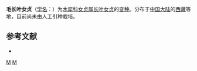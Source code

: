 {{Infraspeciesbox
| image = 
| image_caption = 
| status = 
| status_system = 
| genus = Ligustrum
| species = compactum
| varietas = velutinum
| authority = P. S. Green
}}

'''毛长叶女贞'''（[[学名|学名]]：{{lang|la|''Ligustrum compactum'' var. ''velutinum''}}）为[[木犀科|木犀科]][[女贞属|女贞属]][[长叶女贞|长叶女贞]]的[[变种|变种]]。分布于[[中国大陆|中国大陆]]的[[西藏|西藏]]等地，目前尚未由人工引种栽培。

== 参考文献 ==
<div class="references-small">
* {{cite web| url =http://www.bioinfo.cn/db05/KmzwSpecies.php?action=view&id=30420| title =毛长叶女贞（变种）| work =《中国高等植物数据库全库》| publisher =中国科学院微生物研究所| author =昆明植物研究所| accessdate =2009-02-26| deadurl =yes| archiveurl =https://web.archive.org/web/20160305004719/http://www.bioinfo.cn/db05/KmzwSpecies.php?action=view&id=30420| archivedate =2016-03-05}}
</div>
{{Taxonbar|from=Q11128585}}

[[Category:女贞属|M]]
[[Category:西藏植物|M]]